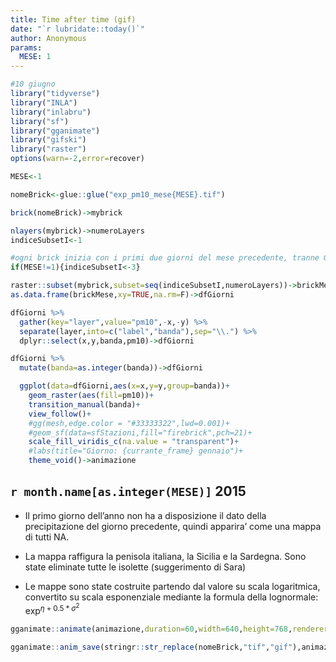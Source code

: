 ```yaml
---
title: Time after time (gif)
date: "`r lubridate::today()`"
author: Anonymous
params:
  MESE: 1
---
```


```r
#10 giugno
library("tidyverse")
library("INLA")
library("inlabru")
library("sf")
library("gganimate")
library("gifski")
library("raster")
options(warn=-2,error=recover)

MESE<-1

nomeBrick<-glue::glue("exp_pm10_mese{MESE}.tif")

brick(nomeBrick)->mybrick

nlayers(mybrick)->numeroLayers
indiceSubsetI<-1

#ogni brick inizia con i primi due giorni del mese precedente, tranne Gennaio
if(MESE!=1){indiceSubsetI<-3}

raster::subset(mybrick,subset=seq(indiceSubsetI,numeroLayers))->brickMese
as.data.frame(brickMese,xy=TRUE,na.rm=F)->dfGiorni

dfGiorni %>%
  gather(key="layer",value="pm10",-x,-y) %>%
  separate(layer,into=c("label","banda"),sep="\\.") %>%
  dplyr::select(x,y,banda,pm10)->dfGiorni

dfGiorni %>%
  mutate(banda=as.integer(banda))->dfGiorni

  ggplot(data=dfGiorni,aes(x=x,y=y,group=banda))+
    geom_raster(aes(fill=pm10))+
    transition_manual(banda)+
    view_follow()+
    #gg(mesh,edge.color = "#33333322",lwd=0.001)+
    #geom_sf(data=sfStazioni,fill="firebrick",pch=21)+
    scale_fill_viridis_c(na.value = "transparent")+
    #labs(title="Giorno: {currante_frame} gennaio")+
    theme_void()->animazione
```  
  
##  `r month.name[as.integer(MESE)]` 2015

- Il primo giorno dell'anno non ha a disposizione il dato della precipitazione del giorno precedente, quindi apparira' come una mappa di tutti NA.

- La mappa raffigura la penisola italiana, la Sicilia e la Sardegna. Sono state eliminate tutte le isolette (suggerimento di Sara)

- Le mappe sono state costruite partendo dal valore su scala logaritmica, convertito su scala esponenziale mediante la formula della lognormale: $\exp^{\eta+0.5*\sigma^2}$
  
```r
gganimate::animate(animazione,duration=60,width=640,height=768,renderer=gifski_renderer())
```

```r
gganimate::anim_save(stringr::str_replace(nomeBrick,"tif","gif"),animazione)
```


